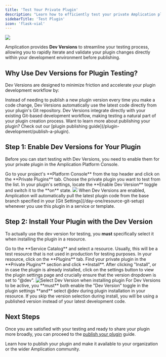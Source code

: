 ```yaml
---
title: 'Test Your Private Plugin'
description: "Learn how to efficiently test your private Amplication plugins during development using Dev Versions, ensuring a smooth integration"
sidebarTitle: 'Test Plugin'
icon: 'flask-vial'
---
```


<Frame>
<img src="/images/plugin-development/enable-plugin-dev-versions.png" />
</Frame>

Amplication provides **Dev Versions** to streamline your testing process, allowing you to rapidly iterate and validate your plugin changes directly within your development environment before publishing.

## Why Use Dev Versions for Plugin Testing?

Dev Versions are designed to minimize friction and accelerate your plugin development workflow by:

<CardGroup cols={2}>
<Card title="Eliminate Publish Cycles" icon="rotate">
Instead of needing to publish a new plugin version every time you make a code change, Dev Versions automatically use the latest code directly from your plugin's Git repository.
</Card>
<Card title="Seamless Integration" icon="code-merge">
Dev Versions integrate directly with your existing Git-based development workflow, making testing a natural part of your plugin creation process.
</Card>
</CardGroup>

<Note>
Want to learn more about publishing your plugin? Check out our [plugin publishing guide](/plugin-development/publish-a-plugin).
</Note>

## Step 1: Enable Dev Versions for Your Plugin

Before you can start testing with Dev Versions, you need to enable them for your private plugin in the Amplication Platform Console.

<Steps>
<Step title="Navigate to Private Plugins">
Go to your project's **Platform Console** from the top header and click on the **Private Plugins** tab.
</Step>
<Step title="Select Your Plugin">
Choose the private plugin you want to test from the list.
</Step>
<Step title="Enable Dev Version Toggle">
In your plugin's settings, locate the **Enable Dev Version** toggle and switch it to the **on** state.

<Frame caption="Enable Dev Versions Toggle">
<img src="/images/plugin-development/dev-versions-box.png" />
</Frame>

</Step>
</Steps>

<Note>
When Dev Versions are enabled, Amplication will automatically pull the latest plugin code from the base branch specified in your [Git Settings](/day-one/resource-git-setup) whenever you use this plugin in a service or template.
</Note>

## Step 2: Install Your Plugin with the Dev Version

To actually use the dev version for testing, you **must** specifically select it when installing the plugin in a resource.

<Steps>
<Step title="Navigate to Services or Templates">
Go to the **Service Catalog** and select a resource. Usually, this will be a test resource that is not used in production for testing purposes.
</Step>
<Step title="Go to the Plugins Tab">
In your resource, click on the **Plugins** tab.
</Step>
<Step title="Install Your Private Plugin">
Find your private plugin in the **Private Plugins** section and click **Install**.
</Step>
<Step title="Select the 'Dev Version' in Plugin Settings">
After clicking "Install", or in case the plugin is already installed, click on the settings button to view the plugin settings page and crucially ensure that the version dropdown is set to "@dev".

<Frame caption="Select @dev when installing your plugin to use the latest code">
<img src="/images/plugin-development/select-dev-version.png" alt="Select Dev Version when installing plugin"/>
</Frame>

</Step>
</Steps>

<Warning>
For Dev Versions to be active, you **must** both enable the "Dev Version" toggle in the plugin settings **and** select @dev during plugin installation in your resource. If you skip the version selection during install, you will be using a published version instead of your latest development code.
</Warning>

## Next Steps

Once you are satisfied with your testing and ready to share your plugin more broadly, you can proceed to the [publish your plugin](/plugin-development/publish-a-plugin) guide.

<CardGroup cols={1}>
<Card title="Publish Your Plugin" icon="upload" href="/plugin-development/publish-a-plugin">
Learn how to publish your plugin and make it available to your organization or the wider Amplication community.
</Card>
</CardGroup>
